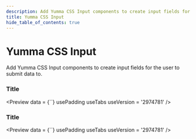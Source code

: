 ```yaml
---
description: Add Yumma CSS Input components to create input fields for the user to submit data to.
title: Yumma CSS Input
hide_table_of_contents: true
---
```



# Yumma CSS Input

Add Yumma CSS Input components to create input fields for the user to submit data to.

### Title

<Preview
  data = {``}
  usePadding
  useTabs
  useVersion = '2974781'
/>

### Title

<Preview
  data = {``}
  usePadding
  useTabs
  useVersion = '2974781'
/>